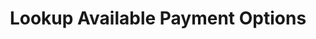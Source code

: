 ---
openapi: post /kvm/v2/get/paymentmethods
title: Lookup Available Payment Options
sidebarTitle: Get Payment Options
---